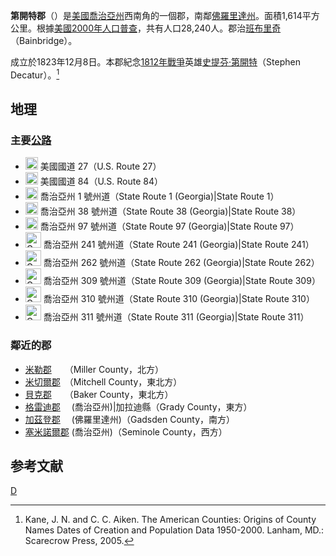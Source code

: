 {{noteTA
|T=zh:第開特郡 (喬治亞州);zh-hans:迪凯特郡 (佐治亚州);zh-hk:迪卡特郡 (喬治亞州);zh-sg:迪卡特郡 (佐治亚州);zh-tw:迪卡特郡 (喬治亞州);
|1=zh:第開特;zh-hans:迪凯特;zh-hk:迪卡特;zh-tw:迪卡特;
|2=zh:喬治亞州;zh-hans:佐治亚州;zh-hk:喬治亞州;zh-tw:喬治亞州:zh-sg:佐治亚州;
}}
<!--[[File:Map_of_Georgia_highlighting_Decatur_County.svg|250px]]-->
{{Infobox U.S. County
| county = 第開特郡
| state = 喬治亞州
| en county = Decatur County
| en state = Georgia
| seal = 
| seallink = 
| map = Decatur County Georgia.png
| map size = 225
| founded = 1826
| seat = Bainbridge
| largest city = Bainbridge
| area mi = 623
| area km = 1,614
| area land mi = 597
| area land km = 1,546
| area water mi = 26
| area water km = 68
| area percentage = 4.23% 
| census estimate yr = 2005
| pop = 28,618
| density mi = 47
| density km = 18
| time zone = Eastern
| UTC offset = -5
| DST offset = -4
| web = 
}}
'''第開特郡'''（{{lang-en|Decatur County}}）是[[美國|美國]][[喬治亞州|喬治亞州]]西南角的一個郡，南鄰[[佛羅里達州|佛羅里達州]]。面積1,614平方公里。根據[[美國2000年人口普查|美國2000年人口普查]]，共有人口28,240人。郡治[[班布里奇_(喬治亞州)|班布里奇]]（Bainbridge）。

成立於1823年12月8日。本郡紀念[[1812年戰爭|1812年戰爭]]英雄[[史提芬·第開特|史提芬·第開特]]（Stephen Decatur）。<ref>Kane, J. N. and C. C. Aiken. The American Counties: Origins of County Names Dates of Creation and Population Data 1950-2000. Lanham, MD.: Scarecrow Press, 2005. </ref>

==地理==

===主要[[公路|公路]]===
*[[File:US_27.svg|20px]] 美國國道 27（U.S. Route 27）
*[[File:US_84.svg|20px]] 美國國道 84（U.S. Route 84）
*[[File:Georgia_1.svg|20px]] 喬治亞州 1 號州道（State Route 1 (Georgia)|State Route 1）
*[[File:Georgia_38.svg|20px]] 喬治亞州 38 號州道（State Route 38 (Georgia)|State Route 38）
*[[File:Georgia_97.svg|20px]] 喬治亞州 97 號州道（State Route 97 (Georgia)|State Route 97）
*[[File:Georgia_241.svg|25px]] 喬治亞州 241 號州道（State Route 241 (Georgia)|State Route 241）
*[[File:Georgia_262.svg|25px]] 喬治亞州 262 號州道（State Route 262 (Georgia)|State Route 262）
*[[File:Georgia_309.svg|25px]] 喬治亞州 309 號州道（State Route 309 (Georgia)|State Route 309）
*[[File:Georgia_310.svg|25px]] 喬治亞州 310 號州道（State Route 310 (Georgia)|State Route 310）
*[[File:Georgia_311.svg|25px]] 喬治亞州 311 號州道（State Route 311 (Georgia)|State Route 311）

===鄰近的郡===
*[[米勒郡|米勒郡]]　　（Miller County，北方）
*[[米切爾郡|米切爾郡]]　（Mitchell County，東北方）
*[[貝克郡|貝克郡]]　　（Baker County，東北方）
*[[格雷迪郡|格雷迪郡]] 　(喬治亞州)|加拉迪縣（Grady County，東方）
*[[加茲登郡|加茲登郡]] 　(佛羅里達州)（Gadsden County，南方）
*[[塞米諾爾郡|塞米諾爾郡]] (喬治亞州)（Seminole County，西方）

==参考文献==
<div class="references-small">
<references />
</div>

{{第開特縣 (喬治亞州)}}
{{佐治亚州}}

[[Category:佐治亚州行政区划|D]]